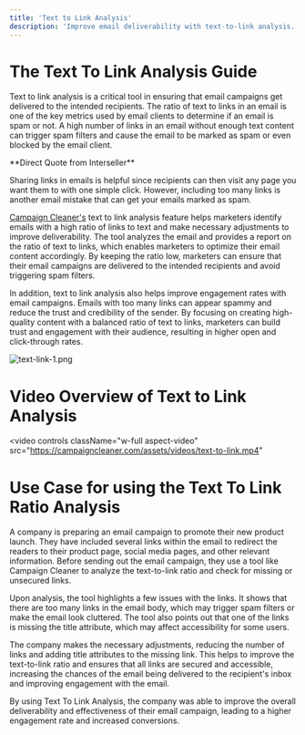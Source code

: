 ```yaml
---
title: 'Text to Link Analysis'
description: 'Improve email deliverability with text-to-link analysis. Learn how to optimize your emails by identifying and reducing excessive links.'
---
```

# The Text To Link Analysis Guide
Text to link analysis is a critical tool in ensuring that email campaigns get delivered to the intended recipients. The ratio of text to links in an email is one of the key metrics used by email clients to determine if an email is spam or not. A high number of links in an email without enough text content can trigger spam filters and cause the email to be marked as spam or even blocked by the email client.

<Info>
**Direct Quote from Interseller**

Sharing links in emails is helpful since recipients can then visit any page you want them to with one simple click. However, including too many links is another email mistake that can get your emails marked as spam.
</Info>

[Campaign Cleaner's](https://campaigncleaner.com) text to link analysis feature helps marketers identify emails with a high ratio of links to text and make necessary adjustments to improve deliverability. The tool analyzes the email and provides a report on the ratio of text to links, which enables marketers to optimize their email content accordingly. By keeping the ratio low, marketers can ensure that their email campaigns are delivered to the intended recipients and avoid triggering spam filters.

In addition, text to link analysis also helps improve engagement rates with email campaigns. Emails with too many links can appear spammy and reduce the trust and credibility of the sender. By focusing on creating high-quality content with a balanced ratio of text to links, marketers can build trust and engagement with their audience, resulting in higher open and click-through rates.


![text-link-1.png](/images/text-link-2.png)

# Video Overview of Text to Link Analysis

<video
  controls
  className="w-full aspect-video"
  src="https://campaigncleaner.com/assets/videos/text-to-link.mp4"
></video>


# Use Case for using the Text To Link Ratio Analysis
<Note>
A company is preparing an email campaign to promote their new product launch. They have included several links within the email to redirect the readers to their product page, social media pages, and other relevant information. Before sending out the email campaign, they use a tool like Campaign Cleaner to analyze the text-to-link ratio and check for missing or unsecured links.
 
Upon analysis, the tool highlights a few issues with the links. It shows that there are too many links in the email body, which may trigger spam filters or make the email look cluttered. The tool also points out that one of the links is missing the title attribute, which may affect accessibility for some users.
 
The company makes the necessary adjustments, reducing the number of links and adding title attributes to the missing link. This helps to improve the text-to-link ratio and ensures that all links are secured and accessible, increasing the chances of the email being delivered to the recipient's inbox and improving engagement with the email.
 
By using Text To Link Analysis, the company was able to improve the overall deliverability and effectiveness of their email campaign, leading to a higher engagement rate and increased conversions.
</Note>